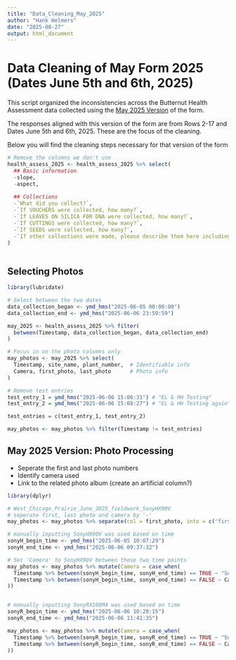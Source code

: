 ```yaml
---
title: "Data_Cleaning_May_2025"
author: "Hank Helmers"
date: "2025-08-27"
output: html_document
---
```


# Data Cleaning of May Form 2025 (Dates June 5th and 6th, 2025)
This script organized the inconsistencies across the Butternut Health Assessment data collected using the [May 2025 Version](https://docs.google.com/document/d/15MV2UUqgxR9c2eEpp-V7zLcjA9GGJhMaZdKkgN2rZSM/edit?tab=t.0#heading=h.kjmvt9c5fvdf) of the form. 

The responses aligned with this version of the form are from Rows 2-17 and Dates June 5th and 6th, 2025. These are the focus of the cleaning.

Below you will find the cleaning steps necessary for that version of the form

```r
# Remove the columns we don't use
health_assess_2025 <- health_assess_2025 %>% select(
  ## Basic information
  -slope,
  -aspect,
  
  ## Collections
  -`What did you collect?`,
  -`If VOUCHERS were collected, how many?`,
  -`If LEAVES ON SILICA FOR DNA were collected, how many?`,
  -`If CUTTINGS were collected, how many?`,
  -`If SEEDS were collected, how many?`,
  -`If other collections were made, please describe them here including the number collected.`
)
  
```


## Selecting Photos 
```r
library(lubridate)

# Select between the two dates 
data_collection_began <- ymd_hms("2025-06-05 00:00:00")
data_collection_end <- ymd_hms("2025-06-06 23:59:59")

may_2025 <- health_assess_2025 %>% filter(
  between(Timestamp, data_collection_began, data_collection_end)
)

# Focus in on the photo columns only
may_photos <- may_2025 %>% select( 
  Timestamp, site_name, plant_number,  # Identifiable info
  Camera, first_photo, last_photo      # Photo info
)

# Remove test entries
test_entry_1 = ymd_hms("2025-06-06 15:06:31") # "EL & HH Testing"
test_entry_2 = ymd_hms("2025-06-06 15:08:27") # "EL & HH Testing again"

test_entries = c(test_entry_1, test_entry_2)

may_photos <- may_photos %>% filter(Timestamp != test_entries)
```

## May 2025 Version: Photo Processing
* Seperate the first and last photo numbers
* Identify camera used
* Link to the related photo album (create an artificial column?)

```r
library(dplyr)

# West_Chicago_Prairie_June_2025_fieldwork_SonyHX90V
# seperate first, last photo and camera by '-'
may_photos <- may_photos %>% separate(col = first_photo, into = c('first_photo', 'last_photo', 'Camera'), sep = "-")

# manually inputting SonyHX90V was used based on time
sonyH_begin_time <- ymd_hms("2025-06-05 10:07:29")
sonyH_end_time <- ymd_hms("2025-06-06 09:37:32")

# Set 'Camera' to SonyHX90V between those two time points 
may_photos <- may_photos %>% mutate(Camera = case_when(
  Timestamp %>% between(sonyH_begin_time, sonyH_end_time) == TRUE ~ "SonyHX90V",
  Timestamp %>% between(sonyH_begin_time, sonyH_end_time) == FALSE ~ Camera
))


# manually inputting SonyRX100M4 was used based on time
sonyR_begin_time <- ymd_hms("2025-06-06 10:28:15")
sonyR_end_time <- ymd_hms("2025-06-06 11:41:35")

may_photos <- may_photos %>% mutate(Camera = case_when(
  Timestamp %>% between(sonyR_begin_time, sonyR_end_time) == TRUE ~ "SonyRX100M4",
  Timestamp %>% between(sonyR_begin_time, sonyR_end_time) == FALSE ~ Camera
))

```


